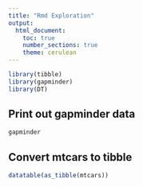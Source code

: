 ```yaml
---
title: "Rmd Exploration"
output:
  html_document:
    toc: true
    number_sections: true
    theme: cerulean
---
```

```r
library(tibble)
library(gapminder)
library(DT)
```

## Print out gapminder data
```r
gapminder
```
## Convert mtcars to tibble
```r
datatable(as_tibble(mtcars))
```
<!-- this is a comment -->
